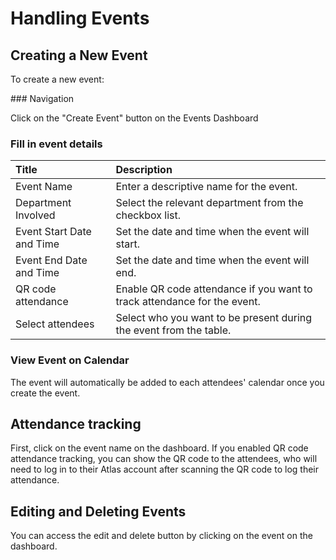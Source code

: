 
# Handling Events

## Creating a New Event
To create a new event:

<Steps>
### Navigation

Click on the "Create Event" button on the Events Dashboard

### Fill in event details

| Title | Description                                                                       |
| :-------- | :------------------------------------------------------------------------------- |
| Event Name     | Enter a descriptive name for the event. |
| Department Involved | Select the relevant department from the checkbox list.   |
| Event Start Date and Time | Set the date and time when the event will start.   |
| Event End Date and Time | Set the date and time when the event will end.   |
| QR code attendance | Enable QR code attendance if you want to track attendance for the event.  |
| Select attendees | Select who you want to be present during the event from the table.  |


### View Event on Calendar

The event will automatically be added to each attendees' calendar once you create the event.

</Steps>

## Attendance tracking

First, click on the event name on the dashboard. If you enabled QR code attendance tracking, you can show the QR code to the attendees, who will need to log in to their Atlas account after scanning the QR code to log their attendance.

## Editing and Deleting Events

You can access the edit and delete button by clicking on the event on the dashboard. 


